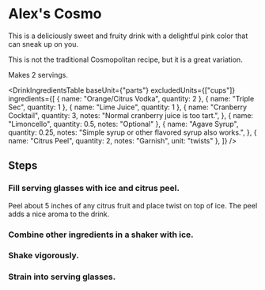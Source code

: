 
# Alex's Cosmo

This is a deliciously sweet and fruity drink with a delightful pink color that can sneak up on you.

This is not the traditional Cosmopolitan recipe, but it is a great variation.

Makes 2 servings.

<DrinkIngredientsTable
  baseUnit={"parts"}
  excludedUnits={["cups"]}
  ingredients={[
    { name: "Orange/Citrus Vodka", quantity: 2 },
    { name: "Triple Sec", quantity: 1 },
    { name: "Lime Juice", quantity: 1 },
    {
      name: "Cranberry Cocktail",
      quantity: 3,
      notes: "Normal cranberry juice is too tart.",
    },
    { name: "Limoncello", quantity: 0.5, notes: "Optional" },
    {
      name: "Agave Syrup",
      quantity: 0.25,
      notes: "Simple syrup or other flavored syrup also works.",
    },
    { name: "Citrus Peel", quantity: 2, notes: "Garnish", unit: "twists" },
  ]}
/>

## Steps

<Steps>

### Fill serving glasses with ice and citrus peel.

Peel about 5 inches of any citrus fruit and place twist on top of ice. The peel adds a nice aroma to the drink.

### Combine other ingredients in a shaker with ice.

### Shake vigorously.

### Strain into serving glasses.

</Steps>
